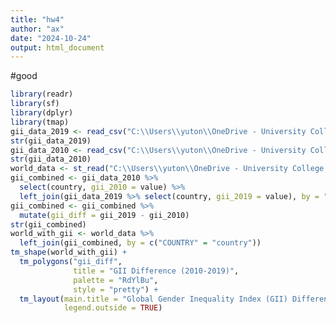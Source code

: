 ```yaml
---
title: "hw4"
author: "ax"
date: "2024-10-24"
output: html_document
---
```

#good
```r
library(readr)
library(sf)
library(dplyr)
library(tmap)
gii_data_2019 <- read_csv("C:\\Users\\yuton\\OneDrive - University College London\\桌面\\GIS\\hw4\\hdr-data2019.csv")
str(gii_data_2019)
gii_data_2010 <- read_csv("C:\\Users\\yuton\\OneDrive - University College London\\桌面\\GIS\\hw4\\hdr-data 2010.csv")
str(gii_data_2010)
world_data <- st_read("C:\\Users\\yuton\\OneDrive - University College London\\桌面\\GIS\\hw4\\World_Countries_(Generalized)_9029012925078512962.geojson")
gii_combined <- gii_data_2010 %>%
  select(country, gii_2010 = value) %>%
  left_join(gii_data_2019 %>% select(country, gii_2019 = value), by = "country")  
gii_combined <- gii_combined %>%
  mutate(gii_diff = gii_2019 - gii_2010)
str(gii_combined)
world_with_gii <- world_data %>%
  left_join(gii_combined, by = c("COUNTRY" = "country"))
tm_shape(world_with_gii) + 
  tm_polygons("gii_diff", 
              title = "GII Difference (2010-2019)", 
              palette = "RdYlBu",  
              style = "pretty") + 
  tm_layout(main.title = "Global Gender Inequality Index (GII) Difference",
            legend.outside = TRUE)
```

